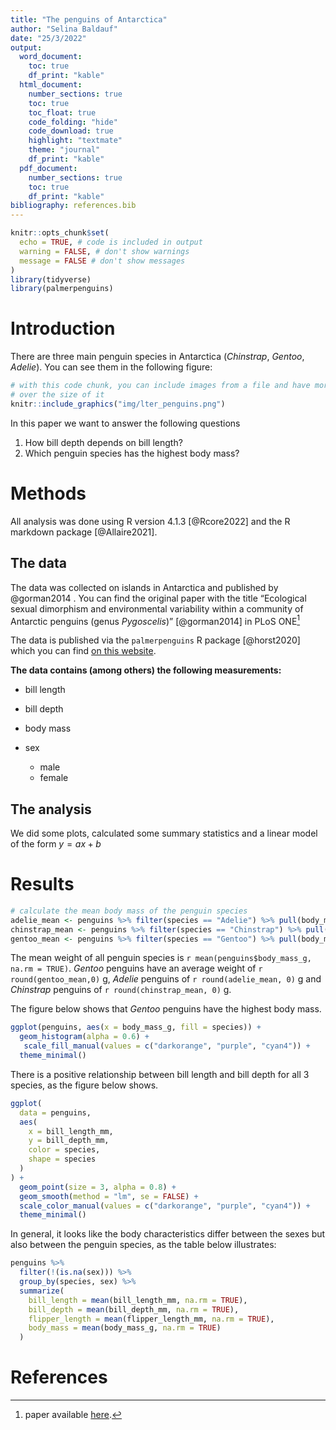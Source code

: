 ```yaml
---
title: "The penguins of Antarctica"
author: "Selina Baldauf"
date: "25/3/2022"
output: 
  word_document:
    toc: true
    df_print: "kable"
  html_document:
    number_sections: true
    toc: true
    toc_float: true
    code_folding: "hide"
    code_download: true
    highlight: "textmate"
    theme: "journal"
    df_print: "kable"
  pdf_document:
    number_sections: true
    toc: true
    df_print: "kable"
bibliography: references.bib
---
```


```r
knitr::opts_chunk$set(
  echo = TRUE, # code is included in output
  warning = FALSE, # don't show warnings
  message = FALSE # don't show messages
)
library(tidyverse)
library(palmerpenguins)
```

# Introduction

There are three main penguin species in Antarctica (*Chinstrap*, *Gentoo*, *Adelie*). You can see them in the following figure:

```r
# with this code chunk, you can include images from a file and have more control
# over the size of it
knitr::include_graphics("img/lter_penguins.png")
```

In this paper we want to answer the following questions

1.  How bill depth depends on bill length?
2.  Which penguin species has the highest body mass?

# Methods

All analysis was done using R version 4.1.3 [@Rcore2022] and the R markdown package [@Allaire2021].

## The data

The data was collected on islands in Antarctica and published by @gorman2014 . You can find the original paper with the title "Ecological sexual dimorphism and environmental variability within a community of Antarctic penguins (genus *Pygoscelis*)" [@gorman2014] in PLoS ONE[^1]

[^1]: paper available [here](https://doi.org/10.1371/journal.pone.0090081).

The data is published via the `palmerpenguins` R package [@horst2020] which you can find [on this website](https://allisonhorst.github.io/palmerpenguins/).

**The data contains (among others) the following measurements:**

-   bill length

-   bill depth

-   body mass

-   sex

    -   male
    -   female

## The analysis

We did some plots, calculated some summary statistics and a linear model of the form $y = ax + b$

# Results

```r
# calculate the mean body mass of the penguin species
adelie_mean <- penguins %>% filter(species == "Adelie") %>% pull(body_mass_g) %>% mean(na.rm = TRUE) 
chinstrap_mean <- penguins %>% filter(species == "Chinstrap") %>% pull(body_mass_g) %>% mean(na.rm = TRUE) 
gentoo_mean <- penguins %>% filter(species == "Gentoo") %>% pull(body_mass_g) %>% mean(na.rm = TRUE) 
```

The mean weight of all penguin species is `r mean(penguins$body_mass_g, na.rm = TRUE)`. *Gentoo* penguins have an average weight of `r round(gentoo_mean,0)` g, *Adelie* penguins of `r round(adelie_mean, 0)` g and *Chinstrap* penguins of `r round(chinstrap_mean, 0)` g.

The figure below shows that *Gentoo* penguins have the highest body mass.

```r
ggplot(penguins, aes(x = body_mass_g, fill = species)) +
  geom_histogram(alpha = 0.6) +
   scale_fill_manual(values = c("darkorange", "purple", "cyan4")) +
  theme_minimal()
```

There is a positive relationship between bill length and bill depth for all 3 species, as the figure below shows.

```r
ggplot(
  data = penguins,
  aes(
    x = bill_length_mm,
    y = bill_depth_mm,
    color = species,
    shape = species
  )
) +
  geom_point(size = 3, alpha = 0.8) +
  geom_smooth(method = "lm", se = FALSE) +
  scale_color_manual(values = c("darkorange", "purple", "cyan4")) +
  theme_minimal()
```

In general, it looks like the body characteristics differ between the sexes but also between the penguin species, as the table below illustrates:

```r
penguins %>% 
  filter(!(is.na(sex))) %>% 
  group_by(species, sex) %>% 
  summarize(
    bill_length = mean(bill_length_mm, na.rm = TRUE),
    bill_depth = mean(bill_depth_mm, na.rm = TRUE),
    flipper_length = mean(flipper_length_mm, na.rm = TRUE),
    body_mass = mean(body_mass_g, na.rm = TRUE)
  )
```

# References
